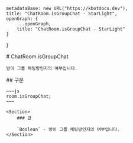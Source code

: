 
    metadataBase: new URL("https://kbotdocs.dev"),
    title: "ChatRoom.isGroupChat - StarLight",
    openGraph: {
        ...openGraph,
        title: "ChatRoom.isGroupChat - StarLight"
    }
}

<Section>
    # ChatRoom.isGroupChat

    방이 그룹 채팅방인지의 여부입니다.
</Section>
<Section>
    ## 구문

    ~~~js
    room.isGroupChat;
    ~~~

    <Section>
        ### 값

        `Boolean` - 방이 그룹 채팅방인지의 여부입니다.
    </Section>
</Section>